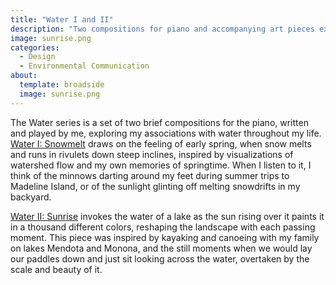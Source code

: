 ```yaml
---
title: "Water I and II"
description: "Two compositions for piano and accompanying art pieces exploring our relationship with water."
image: sunrise.png
categories:
  - Design
  - Environmental Communication
about:
  template: broadside
  image: sunrise.png
---
```


The Water series is a set of two brief compositions for the piano, written and played by me, exploring my associations with water throughout my life. [Water I: Snowmelt](https://zeyandell.wixsite.com/snowmelt) draws on the feeling of early spring, when snow melts and runs in rivulets down steep inclines, inspired by visualizations of watershed flow and my own memories of springtime. When I listen to it, I think of the minnows darting around my feet during summer trips to Madeline Island, or of the sunlight glinting off melting snowdrifts in my backyard.

[Water II: Sunrise](https://zeyandell.wixsite.com/sunrise) invokes the water of a lake as the sun rising over it paints it in a thousand different colors, reshaping the landscape with each passing moment. This piece was inspired by kayaking and canoeing with my family on lakes Mendota and Monona, and the still moments when we would lay our paddles down and just sit looking across the water, overtaken by the scale and beauty of it.
